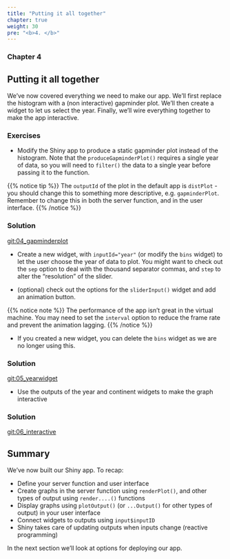 ```yaml
---
title: "Putting it all together"
chapter: true
weight: 30
pre: "<b>4. </b>"
---
```

### Chapter 4

## Putting it all together

We've now covered everything we need to make our app.  We'll first replace the histogram with a (non interactive) gapminder plot.  We'll then create a widget to let us select the year. Finally, we'll wire everything together to make the app interactive.

### Exercises

* Modify the Shiny app to produce a static gapminder plot instead of the histogram.   Note that the `produceGapminderPlot()` requires a single year of data, so you will need to `filter()` the data to a single year before passing it to the function.

{{% notice tip %}}
The `outputId` of the plot in the default app is `distPlot` - you should change this to something more descriptive, e.g. `gapminderPlot`.  Remember to change this in both the server function, and in the user interface.
{{% /notice %}}

### Solution 

[git:04_gapminderplot]()

* Create a new widget, with `inputId="year"` (or modify the `bins` widget) to let the user choose the year of data to plot. You might want to check out the `sep` option to deal with the thousand separator commas, and `step` to alter the "resolution" of the slider.  

* (optional) check out the options for the `sliderInput()` widget and add an animation button.

{{% notice note %}}
The performance of the app isn't great in the virtual machine. You may need to set the `interval` option to reduce the frame rate and prevent the animation lagging.
{{% /notice %}}

* If you created a new widget, you can delete the `bins` widget as we are no longer using this.
 
### Solution
 
[git:05_yearwidget]()
 
* Use the outputs of the year and continent widgets to make the graph interactive

### Solution 

[git:06_interactive]()


##  Summary

We've now built our Shiny app.  To recap:

* Define your server function and user interface 
* Create graphs in the server function  using `renderPlot()`, and other types of output using `render....()` functions
* Display graphs using `plotOutput()` (or `...Output()` for other types of output) in your user interface
* Connect widgets to outputs using `input$inputID` 
* Shiny takes care of updating outputs when inputs change (reactive programming)

In the next section we'll look at options for deploying our app.
